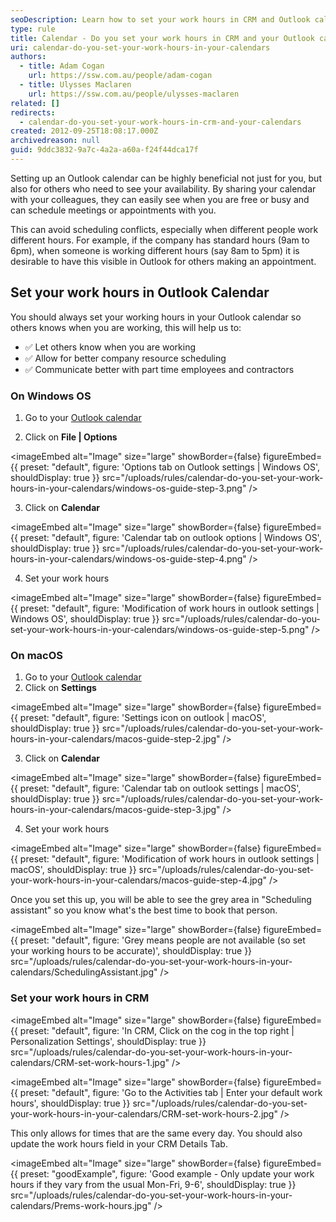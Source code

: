 ```yaml
---
seoDescription: Learn how to set your work hours in CRM and Outlook calendar to improve resource scheduling, communication with part-time employees, and reduce meeting conflicts.
type: rule
title: Calendar - Do you set your work hours in CRM and your Outlook calendar?
uri: calendar-do-you-set-your-work-hours-in-your-calendars
authors:
  - title: Adam Cogan
    url: https://ssw.com.au/people/adam-cogan
  - title: Ulysses Maclaren
    url: https://ssw.com.au/people/ulysses-maclaren
related: []
redirects:
  - calendar-do-you-set-your-work-hours-in-crm-and-your-calendars
created: 2012-09-25T18:08:17.000Z
archivedreason: null
guid: 9ddc3832-9a7c-4a2a-a60a-f24f44dca17f
---
```


Setting up an Outlook calendar can be highly beneficial not just for you, but also for others who need to see your availability. By sharing your calendar with your colleagues, they can easily see when you are free or busy and can schedule meetings or appointments with you.

This can avoid scheduling conflicts, especially when different people work different hours. For example, if the company has standard hours (9am to 6pm), when someone is working different hours (say 8am to 5pm) it is desirable to have this visible in Outlook for others making an appointment.
## Set your work hours in Outlook Calendar

You should always set your working hours in your Outlook calendar so others knows when you are working, this will help us to:

* ✅ Let others know when you are working
* ✅ Allow for better company resource scheduling
* ✅ Communicate better with part time employees and contractors

### On Windows OS

1. Go to your [Outlook calendar](https://outlook.office.com/calendar)

2. Click on **File | Options**
   
<imageEmbed
  alt="Image"
  size="large"
  showBorder={false}
  figureEmbed={{
    preset: "default",
    figure: 'Options tab on Outlook settings | Windows OS',
    shouldDisplay: true
  }}
  src="/uploads/rules/calendar-do-you-set-your-work-hours-in-your-calendars/windows-os-guide-step-3.png"
/>

3. Click on **Calendar**
   
<imageEmbed
  alt="Image"
  size="large"
  showBorder={false}
  figureEmbed={{
    preset: "default",
    figure: 'Calendar tab on outlook options | Windows OS',
    shouldDisplay: true
  }}
  src="/uploads/rules/calendar-do-you-set-your-work-hours-in-your-calendars/windows-os-guide-step-4.png"
/>

4. Set your work hours
   
<imageEmbed
  alt="Image"
  size="large"
  showBorder={false}
  figureEmbed={{
    preset: "default",
    figure: 'Modification of work hours in outlook settings | Windows OS',
    shouldDisplay: true
  }}
  src="/uploads/rules/calendar-do-you-set-your-work-hours-in-your-calendars/windows-os-guide-step-5.png"
/>

### On macOS

1. Go to your [Outlook calendar](https://outlook.office.com/calendar/)
2. Click on **Settings**
   
<imageEmbed
  alt="Image"
  size="large"
  showBorder={false}
  figureEmbed={{
    preset: "default",
    figure: 'Settings icon on outlook | macOS',
    shouldDisplay: true
  }}
  src="/uploads/rules/calendar-do-you-set-your-work-hours-in-your-calendars/macos-guide-step-2.jpg"
/>

3. Click on **Calendar**
   
<imageEmbed
  alt="Image"
  size="large"
  showBorder={false}
  figureEmbed={{
    preset: "default",
    figure: 'Calendar tab on outlook settings | macOS',
    shouldDisplay: true
  }}
  src="/uploads/rules/calendar-do-you-set-your-work-hours-in-your-calendars/macos-guide-step-3.jpg"
/>

4. Set your work hours
   
<imageEmbed
  alt="Image"
  size="large"
  showBorder={false}
  figureEmbed={{
    preset: "default",
    figure: 'Modification of work hours in outlook settings | macOS',
    shouldDisplay: true
  }}
  src="/uploads/rules/calendar-do-you-set-your-work-hours-in-your-calendars/macos-guide-step-4.jpg"
/>

Once you set this up, you will be able to see the grey area in "Scheduling assistant" so you know what's the best time to book that person.


<imageEmbed
  alt="Image"
  size="large"
  showBorder={false}
  figureEmbed={{
    preset: "default",
    figure: 'Grey means people are not available (so set your working hours to be accurate)',
    shouldDisplay: true
  }}
  src="/uploads/rules/calendar-do-you-set-your-work-hours-in-your-calendars/SchedulingAssistant.jpg"
/>

### Set your work hours in CRM


<imageEmbed
  alt="Image"
  size="large"
  showBorder={false}
  figureEmbed={{
    preset: "default",
    figure: 'In CRM, Click on the cog in the top right | Personalization Settings',
    shouldDisplay: true
  }}
  src="/uploads/rules/calendar-do-you-set-your-work-hours-in-your-calendars/CRM-set-work-hours-1.jpg"
/>


<imageEmbed
  alt="Image"
  size="large"
  showBorder={false}
  figureEmbed={{
    preset: "default",
    figure: 'Go to the Activities tab | Enter your default work hours',
    shouldDisplay: true
  }}
  src="/uploads/rules/calendar-do-you-set-your-work-hours-in-your-calendars/CRM-set-work-hours-2.jpg"
/>

This only allows for times that are the same every day. You should also update the work hours field in your CRM Details Tab.

<imageEmbed
  alt="Image"
  size="large"
  showBorder={false}
  figureEmbed={{
    preset: "goodExample",
    figure: 'Good example - Only update your work hours if they vary from the usual Mon-Fri, 9-6',
    shouldDisplay: true
  }}
  src="/uploads/rules/calendar-do-you-set-your-work-hours-in-your-calendars/Prems-work-hours.jpg"
/>